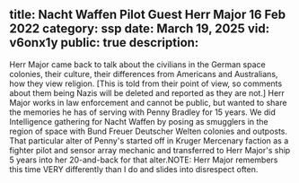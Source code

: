 title: Nacht Waffen Pilot Guest Herr Major 16 Feb 2022
category: ssp
date: March 19, 2025
vid: v6onx1y
public: true
description:
---
Herr Major came back to talk about the civilians in the German space colonies, their culture, their differences from Americans and Australians, how they view religion. [This is told from their point of view, so comments about them being Nazis will be deleted and reported as they are not.]
Herr Major works in law enforcement and cannot be public, but wanted to share the memories he has of serving with Penny Bradley for 15 years. We did Intelligence gathering for Nacht Waffen by posing as smugglers in the region of space with Bund Freuer Deutscher Welten colonies and outposts.
That particular alter of Penny's started off in Kruger Mercenary faction as a fighter pilot and sensor array mechanic and transferred to Herr Major's ship 5 years into her 20-and-back for that alter.NOTE: Herr Major remembers this time VERY differently than I do and slides into disrespect often.
